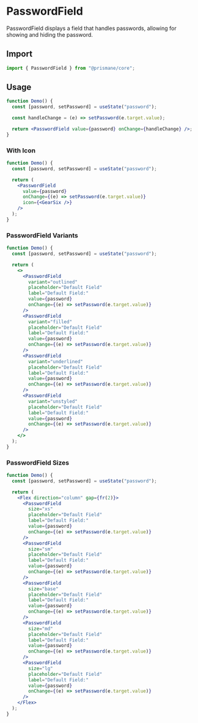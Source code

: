 # PasswordField

PasswordField displays a field that handles passwords, allowing for showing and hiding the password.

## Import

```js
import { PasswordField } from "@prismane/core";
```

## Usage

```jsx
function Demo() {
  const [password, setPassword] = useState("password");

  const handleChange = (e) => setPassword(e.target.value);

  return <PasswordField value={password} onChange={handleChange} />;
}
```

### With Icon

```jsx
function Demo() {
  const [password, setPassword] = useState("password");

  return (
    <PasswordField
      value={password}
      onChange={(e) => setPassword(e.target.value)}
      icon={<GearSix />}
    />
  );
}
```

### PasswordField Variants

```jsx
function Demo() {
  const [password, setPassword] = useState("password");

  return (
    <>
      <PasswordField
        variant="outlined"
        placeholder="Default Field"
        label="Default Field:"
        value={password}
        onChange={(e) => setPassword(e.target.value)}
      />
      <PasswordField
        variant="filled"
        placeholder="Default Field"
        label="Default Field:"
        value={password}
        onChange={(e) => setPassword(e.target.value)}
      />
      <PasswordField
        variant="underlined"
        placeholder="Default Field"
        label="Default Field:"
        value={password}
        onChange={(e) => setPassword(e.target.value)}
      />
      <PasswordField
        variant="unstyled"
        placeholder="Default Field"
        label="Default Field:"
        value={password}
        onChange={(e) => setPassword(e.target.value)}
      />
    </>
  );
}
```

### PasswordField Sizes

```jsx
function Demo() {
  const [password, setPassword] = useState("password");

  return (
    <Flex direction="column" gap={fr(2)}>
      <PasswordField
        size="xs"
        placeholder="Default Field"
        label="Default Field:"
        value={password}
        onChange={(e) => setPassword(e.target.value)}
      />
      <PasswordField
        size="sm"
        placeholder="Default Field"
        label="Default Field:"
        value={password}
        onChange={(e) => setPassword(e.target.value)}
      />
      <PasswordField
        size="base"
        placeholder="Default Field"
        label="Default Field:"
        value={password}
        onChange={(e) => setPassword(e.target.value)}
      />
      <PasswordField
        size="md"
        placeholder="Default Field"
        label="Default Field:"
        value={password}
        onChange={(e) => setPassword(e.target.value)}
      />
      <PasswordField
        size="lg"
        placeholder="Default Field"
        label="Default Field:"
        value={password}
        onChange={(e) => setPassword(e.target.value)}
      />
    </Flex>
  );
}
```
